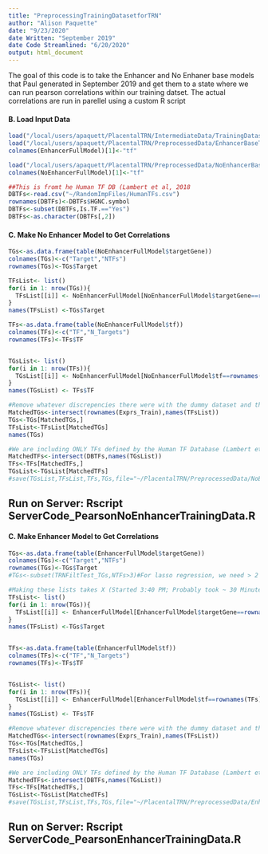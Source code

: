 ```yaml
---
title: "PreprocessingTrainingDatasetforTRN"
author: "Alison Paquette"
date: "9/23/2020"
date Written: "September 2019"
date Code Streamlined: "6/20/2020"
output: html_document
---
```


The goal of this code is to take the Enhancer and No Enhaner base models that Paul generated in September 2019 and get them to a state where we can run pearson correlations within our training datset.  The actual correlations are run in parellel using a custom R script 


#### B. Load Input Data ####
```r
load("/local/users/apaquett/PlacentalTRN/IntermediateData/TrainingDataset_6192020.RData")
load("/local/users/apaquett/PlacentalTRN/PreprocessedData/EnhancerBaseTRN.RData")  #Note: Ignore all of the data in this model. This is just to extract the potential binding sites out of what pauls code is set up to run.
colnames(EnhancerFullModel)[1]<-"tf"

load("/local/users/apaquett/PlacentalTRN/PreprocessedData/NoEnhancerBaseTRN.RData")  #Note: Ignore all of the data in this model. This is just to extract the potential binding sites out of what pauls code is set up to run.
colnames(NoEnhancerFullModel)[1]<-"tf"

##This is fromt he Human TF DB (Lambert et al, 2018
DBTFs<-read.csv("~/RandomImpFiles/HumanTFs.csv")
rownames(DBTFs)<-DBTFs$HGNC.symbol
DBTFs<-subset(DBTFs,Is.TF.=="Yes")
DBTFs<-as.character(DBTFs[,2])
```


#### C. Make No Enhancer Model to Get Correlations ####

```r
TGs<-as.data.frame(table(NoEnhancerFullModel$targetGene))
colnames(TGs)<-c("Target","NTFs")
rownames(TGs)<-TGs$Target

TFsList<- list()
for(i in 1: nrow(TGs)){
  TFsList[[i]] <- NoEnhancerFullModel[NoEnhancerFullModel$targetGene==rownames(TGs)[i],]$tf
}
names(TFsList) <-TGs$Target

TFs<-as.data.frame(table(NoEnhancerFullModel$tf))
colnames(TFs)<-c("TF","N_Targets")
rownames(TFs)<-TFs$TF


TGsList<- list()
for(i in 1: nrow(TFs)){
  TGsList[[i]] <- NoEnhancerFullModel[NoEnhancerFullModel$tf==rownames(TFs)[i],]$targetGene
}
names(TGsList) <- TFs$TF

#Remove whatever discrepencies there were with the dummy dataset and this one
MatchedTGs<-intersect(rownames(Exprs_Train),names(TFsList))
TGs<-TGs[MatchedTGs,]
TFsList<-TFsList[MatchedTGs]
names(TGs)

#We are including ONLY TFs defined by the Human TF Database (Lambert et al, 2018)
MatchedTFs<-intersect(DBTFs,names(TGsList))
TFs<-TFs[MatchedTFs,]
TGsList<-TGsList[MatchedTFs]
#save(TGsList,TFsList,TFs,TGs,file="~/PlacentalTRN/PreprocessedData/NoEnhancerProcessedModel.RData")

```


################################################################################################
##  Run on Server: Rscript ServerCode_PearsonNoEnhancerTrainingData.R ##########################
################################################################################################


#### C. Make Enhancer Model to Get Correlations ####

```r
TGs<-as.data.frame(table(EnhancerFullModel$targetGene))
colnames(TGs)<-c("Target","NTFs")
rownames(TGs)<-TGs$Target
#TGs<-subset(TRNFiltTest_TGs,NTFs>3)#For lasso regression, we need > 2 in matrix

#Making these lists takes X (Started 3:40 PM; Probably took ~ 30 Minutes)
TFsList<- list()
for(i in 1: nrow(TGs)){
  TFsList[[i]] <- EnhancerFullModel[EnhancerFullModel$targetGene==rownames(TGs)[i],]$tf
}
names(TFsList) <-TGs$Target


TFs<-as.data.frame(table(EnhancerFullModel$tf))
colnames(TFs)<-c("TF","N_Targets")
rownames(TFs)<-TFs$TF


TGsList<- list()
for(i in 1: nrow(TFs)){
  TGsList[[i]] <- EnhancerFullModel[EnhancerFullModel$tf==rownames(TFs)[i],]$targetGene
}
names(TGsList) <- TFs$TF

#Remove whatever discrepencies there were with the dummy dataset and this one
MatchedTGs<-intersect(rownames(Exprs_Train),names(TFsList))
TGs<-TGs[MatchedTGs,]
TFsList<-TFsList[MatchedTGs]
names(TGs)

#We are including ONLY TFs defined by the Human TF Database (Lambert et al, 2018)
MatchedTFs<-intersect(DBTFs,names(TGsList))
TFs<-TFs[MatchedTFs,]
TGsList<-TGsList[MatchedTFs]
#save(TGsList,TFsList,TFs,TGs,file="~/PlacentalTRN/PreprocessedData/EnhancerProcessedModel.RData")
```



################################################################################################
##  Run on Server: Rscript ServerCode_PearsonEnhancerTrainingData.R ##########################
################################################################################################
